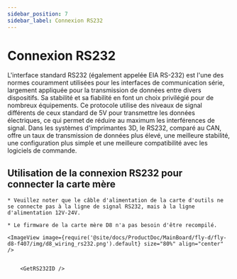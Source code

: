 ```yaml
---
sidebar_position: 7
sidebar_label: Connexion RS232
---
```






# Connexion RS232

L'interface standard RS232 (également appelée EIA RS-232) est l'une des normes couramment utilisées pour les interfaces de communication série, largement appliquée pour la transmission de données entre divers dispositifs. Sa stabilité et sa fiabilité en font un choix privilégié pour de nombreux équipements. Ce protocole utilise des niveaux de signal différents de ceux standard de 5V pour transmettre les données électriques, ce qui permet de réduire au maximum les interférences de signal. Dans les systèmes d'imprimantes 3D, le RS232, comparé au CAN, offre un taux de transmission de données plus élevé, une meilleure stabilité, une configuration plus simple et une meilleure compatibilité avec les logiciels de commande.

## Utilisation de la connexion RS232 pour connecter la carte mère

    * Veuillez noter que le câble d'alimentation de la carte d'outils ne se connecte pas à la ligne de signal RS232, mais à la ligne d'alimentation 12V-24V.

    * Le firmware de la carte mère D8 n'a pas besoin d'être recompilé.
    
    <ImageView image={require('@site/docs/ProductDoc/MainBoard/fly-d/fly-d8-f407/img/d8_wiring_rs232.png').default} size="80%" align="center" />


        <GetRS232ID />